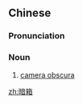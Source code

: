 ==Chinese==
{{zh-forms}}

===Pronunciation===
{{zh-pron
|m=ànxiāng
|c=am3 soeng1
|mn=qz,xm:àm-siuⁿ/zz:àm-sioⁿ
|cat=n
}}

===Noun===
{{zh-noun}}

# [[camera obscura]]

[[zh:暗箱]]
